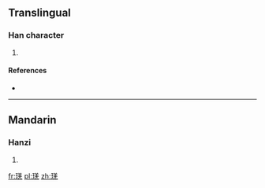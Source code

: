 ==Translingual==

===Han character===
{{Han char|rn=96|rad=玉|as=08|sn=12|four=|canj=MGTGU,MGTQU}}

# {{defn|Han|sort=玉08}}

====References====
* {{Han ref|kx=0736.070|dkj=21083|hdz=21118.100|uh=7437|ud=29751}}

----

==Mandarin==

===Hanzi===
{{cmn-hanzi|pin=[[què]] ([[que4]])|wg=ch'üeh<sup>4</sup>}}

# {{defn|lang=cmn|sort=玉08}}

[[fr:琷]]
[[pl:琷]]
[[zh:琷]]